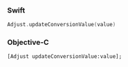 <Tabs>
<Tab sync="swift">

### Swift

```swift
Adjust.updateConversionValue(value)
```

</Tab>
<Tab sync="objc">

### Objective-C

```objc
[Adjust updateConversionValue:value];
```

</Tab>
</Tabs>
